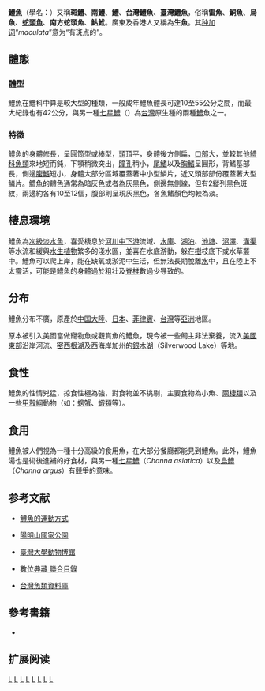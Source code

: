 {{Distinguish|鯉魚|烏鱧|日本電鱝}} 
{{Speciesbox
| name = 斑鱧
| status = NE
| status_system = IUCN3.1
| genus = Channa
| species = maculata
| authority = ([[贝尔纳·热尔曼·德·拉塞佩德|Lacepède]], 1801)
| synonyms =
*''Ophicephalus guentheri'' {{nowrap|<small>Sauvage & Dabry de Thiersant, 1874</small>}}
*''Ophicephalus tadianus'' {{nowrap|<small>Jordan & Evermann, 1902</small>}}
*''Ophiocephalus marmoratus'' {{nowrap|<small>Brind, 1914</small>}}
| synonyms_ref =  <ref name="USGS">{{cite web |url=http://fl.biology.usgs.gov/Snakehead_circ_1251/html/channa_maculata.html |title=''Channa maculata'' (Lacepde, 1802) <!--[sic]--> |publisher=[[United_States_Geological_Survey|United States Geological Survey]] |date=November 23, 2009 |access-date=2016-11-22 |archive-date=2016-02-20 |archive-url=https://web.archive.org/web/20160220182452/http://fl.biology.usgs.gov/Snakehead_circ_1251/html/channa_maculata.html |dead-url=no }}</ref>
}}
'''鱧魚'''（學名：{{lang|la|''Channa maculata''}}）又稱'''斑鱧'''、'''南鱧'''、'''鱧'''、'''台灣鱧魚'''、'''臺灣鱧魚'''，俗稱'''雷魚'''、'''鮦魚'''、'''烏魚'''、'''[[蛇頭魚|蛇頭魚]]'''、'''南方蛇頭魚'''、'''鮕鮘'''。廣東及香港人又稱為'''生魚'''。其[[种加词|种加词]]“''maculata''”意为“有斑点的”。

==體態==
===體型===
鱧魚在鱧科中算是較大型的種類，一般成年鱧魚體長可達10至55公分之間，而最大紀錄也有42公分，與另一種[[七星鱧|七星鱧]]（{{lang|la|''Channa asiatica''}}）為[[台灣|台灣]]原生種的兩種[[鱧屬|鱧]]魚之一。

===特徵===
鱧魚的身體修長，呈圓筒型或棒型，[[頭|頭]]頂平，身體後方側扁，[[口腔|口部]]大，並較其他[[鱧科|鱧科]][[魚類|魚類]]來地短而鈍，下顎稍微突出，[[瞳孔|瞳孔]]稍小，[[尾鰭|尾鰭]]以及[[胸鰭|胸鰭]]呈圓形，背鰭基部長，側邊[[腹鰭|腹鰭]]短小，身體大部分區域覆蓋著中小型鱗片，近又頭部部份覆蓋著大型鱗片。鱧魚的體色通常為暗灰色或者為灰黑色，側邊無側線，但有2縱列黑色斑紋，兩邊約各有10至12個，腹部則呈現灰黑色，各魚鰭顏色均較為淡。

==棲息環境==
鱧魚為[[次級淡水魚|次級淡水魚]]，喜愛棲息於[[河川|河川]][[中游|中]][[下游|下游]]流域、[[水庫|水庫]]、[[湖泊|湖泊]]、[[池塘|池塘]]、[[沼澤|沼澤]]、[[溝渠|溝渠]]等水流和緩與[[水生植物|水生植物]]繁多的淺水區，並喜在水底游動，躲在[[樹|樹]]枝底下或水草叢中。鱧魚可以爬上岸，能在缺氧或淤泥中生活，但無法長期脫離[[水|水]]中，且在陸上不太靈活，可能是鱧魚的身體過於粗壮及[[脊椎|脊椎]]數過少导致的。

==分布==
鱧魚分布不廣，原產於[[中国大陸|中国大陸]]、[[日本|日本]]、[[菲律賓|菲律賓]]、[[台灣|台灣]]等[[亞洲|亞洲]]地區。

原本被引入美國當做寵物魚或觀賞魚的鱧魚，現今被一些飼主非法棄養，流入[[美國東部|美國東部]]沿岸河流、[[密西根湖|密西根湖]]及西海岸加州的[[銀木湖|銀木湖]]（Silverwood Lake）等地。

==食性==
鱧魚的性情兇猛，掠食性極為強，對食物並不挑剔，主要食物為小魚、[[兩棲類|兩棲類]]以及一些[[甲殼綱|甲殼綱]]動物（如：[[螃蟹|螃蟹]]、[[蝦|蝦類]]等）。

==食用==
鱧魚被人們視為一種十分高級的食用魚，在大部分餐廳都能見到鱧魚。此外，鱧魚湯也是術後進補的好食材，與另一種[[七星鱧|七星鱧]]（''Channa asiatica''）以及[[烏鱧|烏鱧]]（''Channa argus''）有競爭的意味。

==参考文献==
{{reflist}}
* {{zh-tw}}[http://stable.toolserver.org/editcount/result?username=Animals+mads&projectname=zhwiki&showgraphs=2d 鱧魚的運動方式]{{Dead link|date=2019年12月 |bot=InternetArchiveBot |fix-attempted=yes }}
* {{zh-tw}}[https://web.archive.org/web/20071118013507/http://www.ymsnp.gov.tw/web/ezp3b_1.aspx?a=ezp&f=data_file%2Fanimal93%2Fanimal93_31.htm 陽明山國家公園]
* {{zh-tw}}[http://archive.zo.ntu.edu.tw/fish_index.asp?fish_id=F0081 臺灣大學動物博館]{{Dead link|date=2019年12月 |bot=InternetArchiveBot |fix-attempted=yes }}
* {{zh-tw}}[http://catalog.digitalarchives.tw/dacs5/System/Exhibition/Detail.jsp?CID=17824&OID=16376 數位典藏 聯合目錄]
* {{zh-tw}}[http://fishdb.sinica.edu.tw/chi/species.php?id=462_002 台灣魚類資料庫] {{Wayback|url=http://fishdb.sinica.edu.tw/chi/species.php?id=462_002 |date=20200330063531 }}

==參考書籍==
*{{cite book|author=陶天麟 |title=《臺灣淡水魚圖鑑》 |date=2006-09-10|publisher=人人出版 | pages=第162頁 |location=台北 |isbn=9789867112187 }}

== 扩展阅读 ==
{{refbegin}}
{{Wikisource further reading}}
{{refend}}
{{Taxonbar|from=Q2586186}}

[[Category:台灣魚類|L]]
[[Category:中国魚類|L]]
[[Category:日本魚類|L]]
[[Category:菲律宾动物|L]]
[[Category:亚洲入侵淡水种|L]]
[[Category:食用魚|L]]
[[Category:鱧屬|L]]
[[Category:1801年描述的魚類|L]]